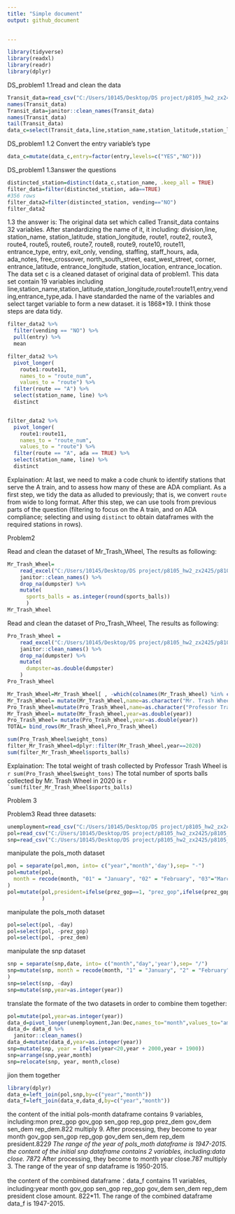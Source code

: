 ```yaml
---
title: "Simple document"
output: github_document

    
---
```

```r
library(tidyverse)
library(readxl)
library(readr)
library(dplyr)
```

DS_problem1 
1.1read and clean the data
```r
Transit_data=read_csv("C:/Users/10145/Desktop/DS project/p8105_hw2_zx2425/p8105_hw2_zx2425/NYC_Transit_Subway_Entrance_And_Exit_Data.csv",col_types = cols(Route8 = "c", Route9 = "c", Route10 = "c", Route11 = "c"))
names(Transit_data)
Transit_data=janitor::clean_names(Transit_data)
names(Transit_data)
tail(Transit_data)
data_c=select(Transit_data,line,station_name,station_latitude,station_longitude,route1:route11,entry,vending,entrance_type,ada)

```

DS_problem1 
1.2 Convert the entry variable's type
```r
data_c=mutate(data_c,entry=factor(entry,levels=c("YES","NO")))
```

DS_problem1 
1.3answer the questions
```r
distincted_station=distinct(data_c,station_name, .keep_all = TRUE)
filter_data=filter(distincted_station, ada==TRUE)
#356 rows
filter_data2=filter(distincted_station, vending=="NO")
filter_data2
```
1.3 the answer is:
The original data set which called Transit_data contains 32 variables. After standardizing the name of it, it including: division,line, station_name, station_latitude, station_longitude, route1, route2, route3, route4, route5, route6, route7, route8, route9, route10, route11, entrance_type, entry, exit_only, vending, staffing, staff_hours, ada, ada_notes, free_crossover, north_south_street, east_west_street, corner, entrance_latitude, entrance_longitude, station_location, entrance_location.
The data set c is a cleaned dataset of original data of problem1. This data set contain 19 variables including line,station_name,station_latitude,station_longitude,route1:route11,entry,vending,entrance_type,ada.
I have standarded the name of the variables and select target variable to form a new dataset. it is 1868*19. I think those steps are data tidy.


```r
filter_data2 %>% 
  filter(vending == "NO") %>% 
  pull(entry) %>% 
  mean
```

```r
filter_data2 %>% 
  pivot_longer(
    route1:route11,
    names_to = "route_num",
    values_to = "route") %>% 
  filter(route == "A") %>% 
  select(station_name, line) %>% 
  distinct


filter_data2 %>% 
  pivot_longer(
    route1:route11,
    names_to = "route_num",
    values_to = "route") %>% 
  filter(route == "A", ada == TRUE) %>% 
  select(station_name, line) %>% 
  distinct
```

Explaination:
At last, we need to make a code chunk to identify stations that serve the A train, and to assess how many of these are ADA compliant. As a first step, we tidy the data as alluded to previously; that is, we convert `route` from wide to long format. After this step, we can use tools from previous parts of the question (filtering to focus on the A train, and on ADA compliance; selecting and using `distinct` to obtain dataframes with the required stations in rows).



Problem2

Read and clean the dataset of Mr_Trash_Wheel, The results as following:
```r
Mr_Trash_Wheel= 
    read_excel("C:/Users/10145/Desktop/DS project/p8105_hw2_zx2425/p8105_hw2_zx2425/Trash-Wheel-Collection-Totals-7-2020-2.xlsx",sheet = "Mr. Trash Wheel")%>% 
    janitor::clean_names() %>% 
    drop_na(dumpster) %>% 
    mutate(
      sports_balls = as.integer(round(sports_balls))
      )
Mr_Trash_Wheel
```

Read and clean the dataset of Pro_Trash_Wheel, The results as following:
```r
Pro_Trash_Wheel = 
    read_excel("C:/Users/10145/Desktop/DS project/p8105_hw2_zx2425/p8105_hw2_zx2425/Trash-Wheel-Collection-Totals-7-2020-2.xlsx",sheet = "Professor Trash Wheel") %>% 
    janitor::clean_names() %>% 
    drop_na(dumpster) %>% 
    mutate(
      dumpster=as.double(dumpster)
    )
Pro_Trash_Wheel
```


```r
Mr_Trash_Wheel=Mr_Trash_Wheel[ , -which(colnames(Mr_Trash_Wheel) %in% c("x15","x16"))]
Mr_Trash_Wheel= mutate(Mr_Trash_Wheel,name=as.character("Mr. Trash Wheel"))
Pro_Trash_Wheel=mutate(Pro_Trash_Wheel,name=as.character("Professor Trash Wheel"))
Mr_Trash_Wheel= mutate(Mr_Trash_Wheel,year=as.double(year))
Pro_Trash_Wheel= mutate(Pro_Trash_Wheel,year=as.double(year))
TOTAL= bind_rows(Mr_Trash_Wheel,Pro_Trash_Wheel)
```


```r
sum(Pro_Trash_Wheel$weight_tons)
filter_Mr_Trash_Wheel=dplyr::filter(Mr_Trash_Wheel,year==2020)
sum(filter_Mr_Trash_Wheel$sports_balls)
```

Explaination:
The total weight of trash collected by Professor Trash Wheel is ```r sum(Pro_Trash_Wheel$weight_tons) ```
The total number of sports balls collected by Mr. Trash Wheel in 2020 is ```r
`sum(filter_Mr_Trash_Wheel$sports_balls)```

Problem 3

Problem3
Read three datasets:
```r
unemployment=read_csv("C:/Users/10145/Desktop/DS project/p8105_hw2_zx2425/p8105_hw2_zx2425/fivethirtyeight_datasets/unemployment.csv")
pol=read_csv("C:/Users/10145/Desktop/DS project/p8105_hw2_zx2425/p8105_hw2_zx2425/fivethirtyeight_datasets/pols-month.csv")
snp=read_csv("C:/Users/10145/Desktop/DS project/p8105_hw2_zx2425/p8105_hw2_zx2425/fivethirtyeight_datasets/snp.csv")
```

manipulate the pols_moth dataset
```r
pol = separate(pol,mon, into= c("year","month",'day'),sep= "-")
pol=mutate(pol,
  month = recode(month, "01" = "January", "02" = "February", "03"="March", "04"="April","05"="May","06"="June", "07"="July", "08"="August","09"="September","10"="October","11"="November", "12"="December")
)
pol=mutate(pol,president=ifelse(prez_gop==1, "prez_gop",ifelse(prez_gop==0,"prez_dem","other") )
           )
```

manipulate the pols_moth dataset
```r
pol=select(pol, -day)
pol=select(pol, -prez_gop)
pol=select(pol, -prez_dem)
```


manipulate the snp dataset
```r
snp = separate(snp,date, into= c("month","day",'year'),sep= "/")
snp=mutate(snp, month = recode(month, "1" = "January", "2" = "February", "3"="March", "4"="April","5"="May","6"="June", "7"="July", "8"="August","9"="September","10"="October","11"="November", "12"="December")
)
snp=select(snp, -day)
snp=mutate(snp,year=as.integer(year))
```

translate the formate of the two datasets in order to combine them together:
```r
pol=mutate(pol,year=as.integer(year))
data_d=pivot_longer(unemployment,Jan:Dec,names_to="month",values_to="amount")
data_d= data_d %>%
  janitor::clean_names()
data_d=mutate(data_d,year=as.integer(year))
snp=mutate(snp, year = ifelse(year<20,year + 2000,year + 1900))
snp=arrange(snp,year,month)
snp=relocate(snp, year, month,close)
```

jion them together
```r
library(dplyr)
data_e=left_join(pol,snp,by=c("year","month"))
data_f=left_join(data_e,data_d,by=c("year","month"))

```

the content of the initial pols-month dataframe contains 9 variables, including:mon      prez_gop gov_gop sen_gop rep_gop prez_dem gov_dem sen_dem rep_dem.822 multiply 9. After processing, they become to year month gov_gop sen_gop rep_gop gov_dem sen_dem rep_dem president.822*9 The range of the year of pols_moth dataframe is 1947-2015.
the content of the initial snp dataframe contains 2 variables, including:data close. 787*2 After processing, they become to month year close.787 multiply 3. The range of the year of snp dataframe is 1950-2015.

the content of the combined dataframe：data_f contains 11 variables, including:year month  gov_gop sen_gop rep_gop gov_dem sen_dem rep_dem president close amount. 822*11. The range of the combined dataframe data_f is 1947-2015.



